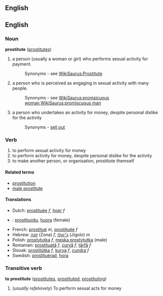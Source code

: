 ==English==
==English==
=== Noun ===
'''prostitute''' ([[prostitutes]])

#a person (usually a woman or girl) who performs sexual activity for payment.
#:Synonyms - see [[WikiSaurus:Prostitute]]
#a person who is perceived as engaging in sexual activity with many people.
#:Synonyms - see [[WikiSaurus:promsicuous woman]],[[WikiSaurus:promiscuous man]]
#a person who undertakes an activity for money, despite personal dislike for the activity
#:Synonyms - [[sell out]]

===Verb===
#to perform sexual activity for money
#to perform activity for money, despite personal dislike for the activity
#to make another person, or organisation, prostitute themself

====Related terms====
*[[prostitution]]
*[[male prostitute]]

==== Translations ====
*Dutch: [[prostituée]] ''f'', [[hoer]] ''f''
*{{fi}}: [[prostituoitu]], [[huora]] (female)
*French: [[prostitué]] ''m'', [[prostituée]] ''f''
*Hebrew: [[זונה]] (Zona) ''f'', [[ג׳יגולו]] (Jigolo) ''m''
*Polish: [[prostytutka]] ''f'', [[męska prostytutka]] (male) 
*Romanian: [[prostituată]] ''f'', [[curvă]] ''f'', [[târfă]] ''f''
*Slovak: [[prostitútka#Slovak|prostitútka]] ''f'', [[kurva#Slovak|kurva]] ''f'', [[cundra#Slovak|cundra]] ''f''
*Swedish: [[prostituerad]], [[hora]]

===Transitive verb===
'''to prostitute''' ([[prostitutes]], [[prostituted]], [[prostituting]])

# (''usually refelxively'') To perform sexual acts for money
